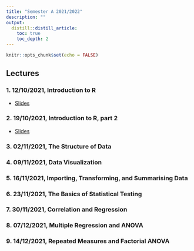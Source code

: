 ```yaml
---
title: "Semester A 2021/2022"
description: ""
output: 
  distill::distill_article:
    toc: true
    toc_depth: 2
---
```


```r
knitr::opts_chunk$set(echo = FALSE)
```

## Lectures

### 1. 12/10/2021, Introduction to R

- [Slides](slides/Week-1-intro-to-R.html)

### 2. 19/10/2021, Introduction to R, part 2

- [Slides](slides/Week-2-Basic_R.html)

### 3. 02/11/2021, The Structure of Data

### 4. 09/11/2021, Data Visualization

### 5. 16/11/2021, Importing, Transforming, and Summarising Data

### 6. 23/11/2021, The Basics of Statistical Testing

### 7. 30/11/2021, Correlation and Regression

### 8. 07/12/2021, Multiple Regression and ANOVA

### 9. 14/12/2021, Repeated Measures and Factorial ANOVA

